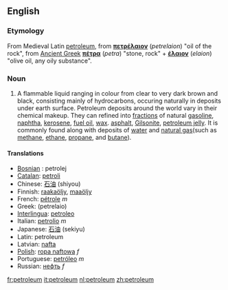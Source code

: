 ==English==
===Etymology===
From Medieval Latin [[petroleum]], from {{Gr.}} '''[[πετρέλαιον]]''' (''petrelaion'') "oil of the rock", from [[Ancient Greek]] '''[[πέτρα]]''' (''petra'') "stone, rock" + '''[[έλαιον]]''' (''elaion'') "olive oil, any oily substance".

===Noun===
#A flammable liquid ranging in colour from clear to very dark brown and black, consisting mainly of hydrocarbons, occuring naturally in deposits under earth surface. Petroleum deposits around the world vary in their chemical makeup. They can refined into [[fractions]] of natural [[gasoline]], [[naphtha]], [[kerosene]], [[fuel oil]], [[wax]]. [[asphalt]], [[Gilsonite]], [[petroleum jelly]]. It is commonly found along with deposits of [[water]] and [[natural gas]](such as [[methane]], [[ethane]], [[propane]], and [[butane]]).

====Translations====
*[[Bosnian]] : petrolej
*[[Catalan]]: [[petroli]]
*Chinese: [[石油]] (shiyou)
*Finnish: [[raakaöljy]], [[maaöljy]]
*French: [[pétrole]] ''m''
*Greek: (petrelaio)
*[[Interlingua]]: [[petroleo]]
*Italian: [[petrolio]] ''m''
*Japanese: [[石油]] (sekiyu)
*Latin: petroleum
*Latvian: [[nafta]] {{f}}
*[[Polish]]: [[ropa naftowa]] ''f''
*Portuguese: [[petróleo]] ''m''
*Russian: [[нефть]] ''f''

[[fr:petroleum]]
[[it:petroleum]]
[[nl:petroleum]]
[[zh:petroleum]]